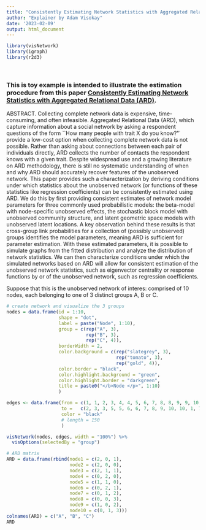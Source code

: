 ```yaml
---
title: "Consistently Estimating Network Statistics with Aggregated Relational Data (ARD)"
author: "Explainer by Adam Visokay"
date: '2023-02-09'
output: html_document
---
```


```r
library(visNetwork)
library(igraph)
library(r2d3)
```
<br>

### This is toy example is intended to illustrate the estimation procedure from this paper [Consistently Estimating Network Statistics with Aggregated Relational Data (ARD)](https://arxiv.org/abs/1908.09881). 

ABSTRACT. Collecting complete network data is expensive, time-consuming, and often infeasible. Aggregated Relational Data (ARD), which capture information about a social network by asking a respondent questions of the form ``How many people with trait X do you know?'' provide a low-cost option when collecting complete network data is not possible. Rather than asking about connections between each pair of individuals directly, ARD collects the number of contacts the respondent knows with a given trait. Despite widespread use and a growing literature on ARD methodology, there is still no systematic understanding of when and why ARD should accurately recover features of the unobserved network. This paper provides such a characterization by deriving conditions under which statistics about the unobserved network (or functions of these statistics like regression coefficients) can be consistently estimated using ARD. We do this by first providing consistent estimates of network model parameters for three commonly used probabilistic models: the beta-model with node-specific unobserved effects, the stochastic block model with unobserved community structure, and latent geometric space models with unobserved latent locations. A key observation behind these results is that cross-group link probabilities for a collection of (possibly unobserved) groups identifies the model parameters, meaning ARD is sufficient for parameter estimation. With these estimated parameters, it is possible to simulate graphs from the fitted distribution and analyze the distribution of network statistics. We can then characterize conditions under which the simulated networks based on ARD will allow for consistent estimation of the unobserved network statistics, such as eigenvector centrality or response functions by or of the unobserved network, such as regression coefficients.

Suppose that this is the unobserved network of interes: comprised of 10 nodes, each belonging to one of 3 distinct groups A, B or C. 

```r
# create network and visualize the 3 groups
nodes = data.frame(id = 1:10,
                   shape = "dot",
                   label = paste("Node", 1:10),
                   group = c(rep("A", 3), 
                             rep("B", 3), 
                             rep("C", 4)),
                   borderWidth = 2,
                   color.background = c(rep("slategrey", 3), 
                                        rep("tomato", 3), 
                                        rep("gold", 4)),
                   color.border = "black",
                   color.highlight.background = "green", 
                   color.highlight.border = "darkgreen",
                   title = paste0("</b>Node </p>", 1:10)
                   )
```

```r
edges <- data.frame(from = c(1, 1, 2, 3, 4, 4, 5, 6, 7, 8, 8, 9, 9, 10, 10), 
                    to =   c(2, 3, 3, 5, 5, 6, 6, 7, 8, 9, 10, 10, 1, 7, 3),
                    color = "black"
                    # length = 150
                    )
```

```r
visNetwork(nodes, edges, width = "100%") %>% 
  visOptions(selectedBy = "group")
```

```r
# ARD matrix
ARD = data.frame(rbind(node1 = c(2, 0, 1),
                       node2 = c(2, 0, 0),
                       node3 = c(2, 1, 1),
                       node4 = c(0, 2, 0),
                       node5 = c(1, 1, 0),
                       node6 = c(0, 2, 1),
                       node7 = c(0, 1, 2),
                       node8 = c(0, 0, 3),
                       node9 = c(1, 0, 2),
                       node10 = c(0, 1, 3)))
colnames(ARD) = c("A", "B", "C")
ARD
```









